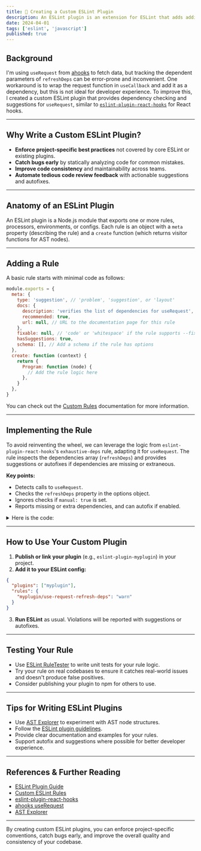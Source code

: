 ```yaml
---
title: 🧩 Creating a Custom ESLint Plugin
description: An ESLint plugin is an extension for ESLint that adds additional rules and configuration options. Plugins let you customize your ESLint configuration to enforce rules that are not included in the core ESLint package. Plugins can also provide additional environments, custom processors, and configurations.
date: 2024-04-01
tags: ['eslint', 'javascript']
published: true
---
```


## Background

I'm using `useRequest` from [ahooks](https://ahooks.js.org/) to fetch data, but tracking the dependent parameters of `refreshDeps` can be error-prone and inconvenient. One workaround is to wrap the request function in `useCallback` and add it as a dependency, but this is not ideal for developer experience. To improve this, I created a custom ESLint plugin that provides dependency checking and suggestions for `useRequest`, similar to [`eslint-plugin-react-hooks`](https://www.npmjs.com/package/eslint-plugin-react-hooks) for React hooks.

---

## Why Write a Custom ESLint Plugin?

- **Enforce project-specific best practices** not covered by core ESLint or existing plugins.
- **Catch bugs early** by statically analyzing code for common mistakes.
- **Improve code consistency** and maintainability across teams.
- **Automate tedious code review feedback** with actionable suggestions and autofixes.

---

## Anatomy of an ESLint Plugin

An ESLint plugin is a Node.js module that exports one or more rules, processors, environments, or configs. Each rule is an object with a `meta` property (describing the rule) and a `create` function (which returns visitor functions for AST nodes).

---

## Adding a Rule

A basic rule starts with minimal code as follows:

```js
module.exports = {
  meta: {
    type: 'suggestion', // 'problem', 'suggestion', or 'layout'
    docs: {
      description: 'verifies the list of dependencies for useRequest',
      recommended: true,
      url: null, // URL to the documentation page for this rule
    },
    fixable: null, // 'code' or 'whitespace' if the rule supports --fix
    hasSuggestions: true,
    schema: [], // Add a schema if the rule has options
  },
  create: function (context) {
    return {
      Program: function (node) {
        // Add the rule logic here
      },
    }
  },
}
```

You can check out the [Custom Rules](https://eslint.org/docs/latest/extend/custom-rules) documentation for more information.

---

## Implementing the Rule

To avoid reinventing the wheel, we can leverage the logic from `eslint-plugin-react-hooks`'s `exhaustive-deps` rule, adapting it for `useRequest`. The rule inspects the dependencies array (`refreshDeps`) and provides suggestions or autofixes if dependencies are missing or extraneous.

**Key points:**

- Detects calls to `useRequest`.
- Checks the `refreshDeps` property in the options object.
- Ignores checks if `manual: true` is set.
- Reports missing or extra dependencies, and can autofix if enabled.

<details>
  <summary>Here is the code:</summary>

```js
const reactHooksPlugin = require('eslint-plugin-react-hooks')
const reactHooksCreate = reactHooksPlugin.rules['exhaustive-deps'].create
const depKey = 'refreshDeps'

module.exports = {
  meta: {
    type: 'suggestion',
    docs: {
      description: 'verifies the list of dependencies for useRequest',
      recommended: true,
    },
    fixable: 'code',
    hasSuggestions: true,
    schema: [
      {
        type: 'object',
        additionalProperties: false,
        autoFix: false,
        properties: {
          autoFix: {
            type: 'boolean',
          },
        },
      },
    ],
  },
  create(context) {
    return {
      CallExpression(node) {
        if (
          node.callee.type === 'Identifier' &&
          node.callee.name === 'useRequest'
        ) {
          // Logic to extract and check refreshDeps...
          const arg1 = node.arguments[1] // useRequest options
          let manual = false
          let refreshDeps
          let refreshDepsRange
          if (arg1) {
            if (arg1.type === 'ObjectExpression') {
              for (const prop of arg1.properties) {
                if (prop.key.name === 'manual' && prop.value.value) {
                  manual = true
                } else if (prop.key.name === depKey) {
                  refreshDeps = prop.value.elements
                  refreshDepsRange = prop.value.range
                }
              }
            } else {
              return
            }
          }
          if (manual) return
          node.arguments[1] = {
            type: 'ArrayExpression',
            elements: refreshDeps ?? [],
            loc: node.loc,
            parent: node.parent,
            range: refreshDepsRange ?? node.range,
          }
          const report = (problem) => {
            problem.message = problem.message.replace(
              /Either include (it|them) or remove the dependency array/,
              `Please add $1 to '${depKey}'`,
            )
            problem.message = problem.message.replace(
              /Either exclude (it|them) or remove the dependency array/,
              `Please remove $1 from '${depKey}'`,
            )
            const suggest = problem.suggest[0]
            const fix = (fixer) => {
              if (refreshDepsRange) {
                return suggest.fix(fixer)
              }
              let depsStr
              suggest.fix({
                replaceText: function (_, deps) {
                  depsStr = deps
                },
              })
              const replacementText = `${depKey}: ${depsStr}`
              if (arg1) {
                const arg1Text = context.sourceCode.getText(arg1)
                return fixer.replaceText(
                  arg1,
                  `${arg1Text.replace(
                    /,?\s*\}\s*,?$/,
                    arg1.properties.length ? ',' : '',
                  )} ${replacementText} }${arg1Text.endsWith(',') ? ',' : ''}`,
                )
              }
              const nodeText = context.sourceCode.getText(node)
              return fixer.replaceText(
                node,
                `${nodeText.replace(
                  /,?\s*\)\s*,?$/,
                  ',',
                )} { ${replacementText} })${nodeText.endsWith(',') ? ',' : ''}`,
              )
            }
            problem.fix = context.options[0]?.autoFix && fix
            problem.suggest = [
              {
                desc: suggest.desc,
                fix,
              },
            ]
            context.report(problem)
          }
          const reactHooksCallExpression = reactHooksCreate({
            options: [{ additionalHooks: `(useRequest)` }],
            report,
            getScope: context.getScope,
            getSource: context.getSource,
            getSourceCode: context.getSourceCode,
            sourceCode: context.sourceCode,
          }).CallExpression
          reactHooksCallExpression(node)
        }
      },
    }
  },
}
```

This rule uses the AST to find `useRequest` calls, extracts the `refreshDeps` array, and delegates dependency analysis to the React Hooks plugin logic, customizing the error messages and autofix for the ahooks use case.

</details>

---

## How to Use Your Custom Plugin

1. **Publish or link your plugin** (e.g., `eslint-plugin-myplugin`) in your project.
2. **Add it to your ESLint config:**

```json title=".eslintrc"
{
  "plugins": ["myplugin"],
  "rules": {
    "myplugin/use-request-refresh-deps": "warn"
  }
}
```

3. **Run ESLint** as usual. Violations will be reported with suggestions or autofixes.

---

## Testing Your Rule

- Use [ESLint RuleTester](https://eslint.org/docs/latest/integrate/nodejs-api#ruletester) to write unit tests for your rule logic.
- Try your rule on real codebases to ensure it catches real-world issues and doesn't produce false positives.
- Consider publishing your plugin to npm for others to use.

---

## Tips for Writing ESLint Plugins

- Use [AST Explorer](https://astexplorer.net/) to experiment with AST node structures.
- Follow the [ESLint plugin guidelines](https://eslint.org/docs/latest/extend/plugins).
- Provide clear documentation and examples for your rules.
- Support autofix and suggestions where possible for better developer experience.

---

## References & Further Reading

- [ESLint Plugin Guide](https://eslint.org/docs/latest/extend/plugins)
- [Custom ESLint Rules](https://eslint.org/docs/latest/extend/custom-rules)
- [eslint-plugin-react-hooks](https://github.com/facebook/react/tree/main/packages/eslint-plugin-react-hooks)
- [ahooks useRequest](https://ahooks.js.org/hooks/use-request/index)
- [AST Explorer](https://astexplorer.net/)

---

By creating custom ESLint plugins, you can enforce project-specific conventions, catch bugs early, and improve the overall quality and consistency of your codebase.
